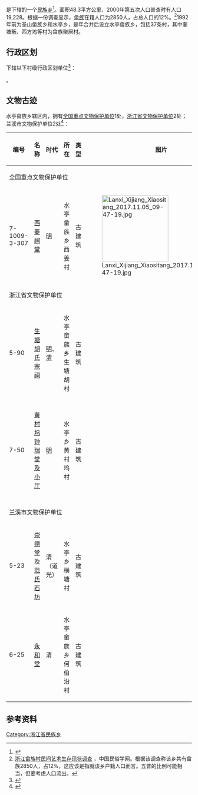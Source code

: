 {{中国乡级行政区
|景观照片文件名 = Xijiang Citang, 2021-09-21 04.jpg
|景观照片描述 = [[西姜祠堂|西姜祠堂]]
|汉语拼音 = 
|其他语言 = 
|其他语言名称 = 
|旧称 = 
|地名出处 = 
|位置图文件名 = 
|位置图描述 = 
|自定义图片= 
|建置时间 = 
|政府驻地 = 
|毗邻 = 
|总面积 = 
|总人口 = 
|总人口年份 = 
|户籍人口 = 
|户籍人口年份 = 
|常住人口 = 
|常住人口年份 = 
|人口密度 = 
|GDP = 
|GDP年份 = 
|邮政编码 = 
|电话区号 = 579
|官方网站 = 
|网站名称 = 
|33/07/81/203/000}}

'''{{PAGENAMEBASE}}'''是{{PRC admin/fullname|33/07/81/203/000|3}}下辖的一个[[民族乡|民族乡]]<ref>{{PRC admin/ref sgc|{{PRC admin/parent|33/07/81/203/000}}}}</ref>。面积48.3平方公里，2000年第五次人口普查时有人口19,228。根据一份调查显示，[[畲族|畲族]]在籍人口为2850人，占总人口的12%。<ref>[http://www.chinesefolklore.org.cn/web/index.php?NewsID=2776 浙江畲族村民间艺术生存现状调查] {{Wayback|url=http://www.chinesefolklore.org.cn/web/index.php?NewsID=2776 |date=20160304081533 }}，中国民俗学网。根据该调查称该乡共有畲族2850人，占12%，这应该是指就该乡户籍人口而言。五普的比例可能相当，但要考虑人口流出。</ref>1992年前为圣山畲族乡和水亭乡，是年合并后设立水亭畲族乡，包括37条村，其中奎塘畈、西方坞等村为畲族聚居村。

== 行政区划 ==
{{PAGENAMEBASE}}下辖以下村级行政区划单位<ref>{{PRC admin/ref sgc|33/07/81/203/000}}</ref>：

{{PRC admin/children|33/07/81/203/000}}。
==文物古迹==
水亭畲族乡辖区内，拥有[[全国重点文物保护单位|全国重点文物保护单位]]1处，[[浙江省文物保护单位|浙江省文物保护单位]]2处；兰溪市文物保护单位2处<ref>{{cite web|url=http://www.lanxi.gov.cn/art/2020/11/4/art_1229195081_52513158.html|title=《兰溪市各级文物保护单位一览表》|accessdate=2022-01-03|work=|publisher=兰溪市文化和广电旅游体育局}}</ref>：
{| class="wikitable sortable"
|-
!编号
!名称

!时代
!所在
!类型
!图片
!公布
|- 
! colspan="8" |全国重点文物保护单位
|-
| 7-1009-3-307 || [[西姜祠堂|西姜祠堂]] || [[明代|明]] || 水亭畲族乡西姜村 || 古建筑 || [[File:Lanxi_Xijiang_Xiaositang_2017.11.05_09-47-19.jpg|180px]] || 
|- 
! colspan="8" |浙江省文物保护单位
|-
| 5-90 || [[生塘胡氏宗祠|生塘胡氏宗祠]] || [[明代|明]]、[[清代|清]] || 水亭畲族乡生塘胡村  || 古建筑 ||   ||
|-
| 7-50 || [[黄村坞钟瑞堂及小厅|黄村坞钟瑞堂及小厅]] || [[明代|明]] || 水亭乡黄村坞村 ||古建筑 ||  ||第六批市保6-24黄村坞小厅<br>2017年第七批省保

|- 
! colspan="8" |兰溪市文物保护单位
|-
| 5-23 || [[崇德堂|崇德堂]]及[[范氏石坊|范氏石坊]] || 清（道光）|| 水亭乡横塘村 ||古建筑 || || 
|-
| 6-25 || [[永和堂|永和堂]] || 清 || 水亭畲族乡何伯沿村 || 古建筑 || || 
|}
== 参考资料 ==
{{reflist}}

{{PRC admin/navcat|33/07/81/203/000}}
[[Category:浙江省民族乡|Category:浙江省民族乡]]